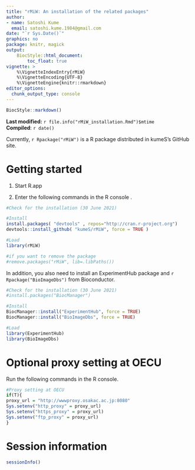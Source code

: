 ```yaml
---
title: "rMiW: An installation of the related packages"
author: 
- name: Satoshi Kume
  email: satoshi.kume.1984@gmail.com
date: "`r Sys.Date()`"
graphics: no
package: knitr, magick
output:
    BiocStyle::html_document:
        toc_float: true
vignette: >
    %\VignetteIndexEntry{rMiW}
    %\VignetteEncoding{UTF-8}
    %\VignetteEngine{knitr::rmarkdown}
editor_options: 
  chunk_output_type: console
---
```


```r
BiocStyle::markdown()
```

**Last modified:** `r file.info("rMiW_installation.Rmd")$mtime`<br />
**Compiled**: `r date()`

Currently, `r Rpackage("rMiW")` is a R package distributed in kumeS's GitHub site.

# Getting started

1. Start R.app

2. Enter the following commands in the R console .

```r
#Check for the installation (30 June 2021)

#Install
install.packages( "devtools" , repos="http://cran.r-project.org")
devtools::install_github( "kumeS/rMiW", force = TRUE )

#Load
library(rMiW)

#if you want to remove the package
#remove.packages("rMiW", lib=.libPaths())

```

In addition, you also need to install an ExperimentHub package and 
`r Rpackage("BioImageDbs")` from Bioconductor.

```r
#Check for the installation (30 June 2021)
#install.packages("BiocManager")

#Install
BiocManager::install("ExperimentHub", force = TRUE)
BiocManager::install("BioImageDbs", force = TRUE)

#Load
library(ExperimentHub)
library(BioImageDbs)

```

# Optional proxy setting at OECU

Run the following commands in the R console.

```r
#Proxy setting at OECU
if(T){
proxy_url = "http://wwwproxy.osakac.ac.jp:8080"
Sys.setenv("http_proxy" = proxy_url)
Sys.setenv("https_proxy" = proxy_url)
Sys.setenv("ftp_proxy" = proxy_url)
}

```

# Session information {.unnumbered}
```r
sessionInfo()
```

